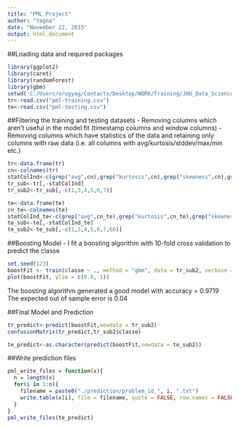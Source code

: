 ```yaml
---
title: "PML Project"
author: "Yagna"
date: "November 22, 2015"
output: html_document
---
```


##Loading data and required packages
```r
library(ggplot2)
library(caret)
library(randomForest)
library(gbm)
setwd('C:/Users/orugyag/Contacts/Desktop/WORK/Training/JHU_Data_Science_Specialization/Practical Machine Learning')
tr<-read.csv("pml-training.csv")
te<-read.csv("pml-testing.csv")
```

##Filtering the training and testing datasets
- Removing columns which aren't useful in the model fit (timestamp columns and window columns)
- Removing columns which have statistics of the data and retaining only columns with raw data (i.e. all columns with   avg/kurtosis/stddev/max/min etc.)

```r
tr<-data.frame(tr)
cn<-colnames(tr)
statColInd<-c(grep("avg",cn),grep("kurtosis",cn),grep("skewness",cn),grep("max",cn),grep("min",cn),grep("amplitude",cn),grep("var",cn),grep("stddev",cn))
tr_sub<-tr[,-statColInd]
tr_sub2<-tr_sub[,-c(1,3,4,5,6,7)]
```

```r
te<-data.frame(te)
cn_te<-colnames(te)
statColInd_te<-c(grep("avg",cn_te),grep("kurtosis",cn_te),grep("skewness",cn_te),grep("max",cn_te),grep("min",cn_te),grep("amplitude",cn_te),grep("var",cn_te),grep("stddev",cn_te))
te_sub<-te[,-statColInd_te]
te_sub2<-te_sub[,-c(1,3,4,5,6,7,60)]
```

##Boosting Model
- I fit a boosting algorithm with 10-fold cross validation to predict the classe

```r
set.seed(123)
boostFit <- train(classe ~ ., method = "gbm", data = tr_sub2, verbose = F, trControl = trainControl(method = "cv", number = 10))
plot(boostFit, ylim = c(0.8, 1))
```

The boosting algorithm generated a good model with accuracy = 0.9719
The expected out of sample error is 0.04

##Final Model and Prediction

```r
tr_predict<-predict(boostFit,newdata = tr_sub2)
confusionMatrix(tr_predict,tr_sub2$classe)

te_predict<-as.character(predict(boostFit,newdata = te_sub2))
```

##Write prediction files

```r
pml_write_files = function(x){
  n = length(x)
  for(i in 1:n){
    filename = paste0("./prediction/problem_id_", i, ".txt")
    write.table(x[i], file = filename, quote = FALSE, row.names = FALSE, col.names = FALSE)
  }
}
pml_write_files(te_predict)
```